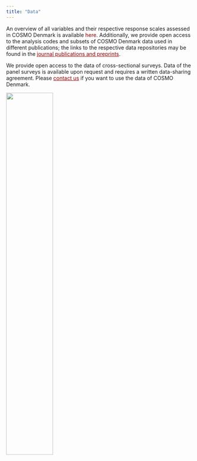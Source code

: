 ```yaml
---
title: "Data"
---
```


An overview of all variables and their respective response scales assessed in COSMO Denmark is available <a href="https://docs.google.com/spreadsheets/d/10TvgDYpPqIu0O5s8jx4TL0KF1NcfR9AUqm4AqNU2Tyc/edit?usp=sharing/" style="color: darkred; text-decoration: none;text-decoration-style: none;">here</a>. Additionally, we provide open access to the analysis codes and subsets of COSMO Denmark data used in different publications; the links to the respective data repositories may be found in the [journal publications and preprints](publications.html){style="color: darkred;"}.

We provide open access to the data of cross-sectional surveys. Data of the panel surveys is available upon request and requires a written data-sharing agreement. Please [contact us](contact.html){style="color: darkred;"} if you want to use the data of COSMO Denmark.

![](images/code.jpg){width="50%"}
